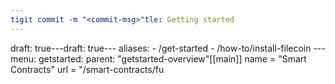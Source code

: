 ```yaml
---
tigit commit -m "<commit-msg>"tle: Getting started
---
```


<!-- edit the output of Index in `src/nav-base.yml` -->
<Index />
draft: true---draft: true---
aliases:
    - /get-started
    - /how-to/install-filecoin
---menu:
    getstarted:
        parent: "getstarted-overview"[[main]]
  name = "Smart Contracts"
  url = "/smart-contracts/fu
